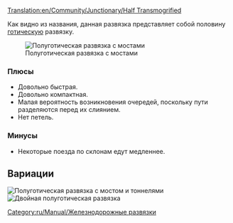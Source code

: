 [[Translation:en/Community/Junctionary/Half Transmogrified]]
{{ru/Community/Junctionary/Меню развязки}}

Как видно из названия, данная развязка представляет собой половину [[ru/Community/Junctionary/Готическая|готическую]] развязку.

[[File:en/Community/Junctionary/Ttd.half.transmogrified.variant.png|frame|none|Полуготическая развязка с мостами]]

=== Плюсы===
*Довольно быстрая.
*Довольно компактная.
*Малая вероятность возникновения очередей, поскольку пути разделяются перед их слиянием.
*Нет петель.

=== Минусы===
*Некоторые поезда по склонам едут медленнее. 

==Вариации==
[[File:en/Community/Junctionary/Ttd.half.transmogrified.original.png|frame|none|Полуготическая развязка с мостом и тоннелями]]
[[File:en/Community/Junctionary/Ttd.dual.half.transmogrified.png|frame|none|Двойная полуготическая развязка]]
[[Category:ru/Manual/Железнодорожные развязки]]